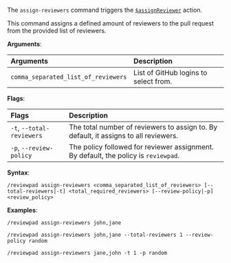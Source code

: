The `assign-reviewers` command triggers the [`$assignReviewer`](/guides/built-ins#assignreviewer) action.

This command assigns a defined amount of reviewers to the pull request from the provided list of reviewers.

**Arguments**:

| Arguments                            | Description                           |
| :----------------------------------- | :------------------------------------ |
| `comma_separated_list_of_reviewers`  | List of GitHub logins to select from. |

**Flags**:

| Flags                     | Description                                                                          |
| :------------------------ | :----------------------------------------------------------------------------------- |
| `-t`, `--total-reviewers` | The total number of reviewers to assign to. By default, it assigns to all reviewers. |
| `-p`, `--review-policy`   | The policy followed for reviewer assignment. By default, the policy is `reviewpad`.  |

**Syntax**:

```shell
/reviewpad assign-reviewers <comma_separated_list_of_reviewers> [--total-reviewers|-t] <total_required_reviewers> [--review-policy|-p] <review_policy>
```

**Examples**:

```shell
/reviewpad assign-reviewers john,jane
```

```shell
/reviewpad assign-reviewers john,jane --total-reviewers 1 --review-policy random
```

```shell
/reviewpad assign-reviewers jane,john -t 1 -p random
```
